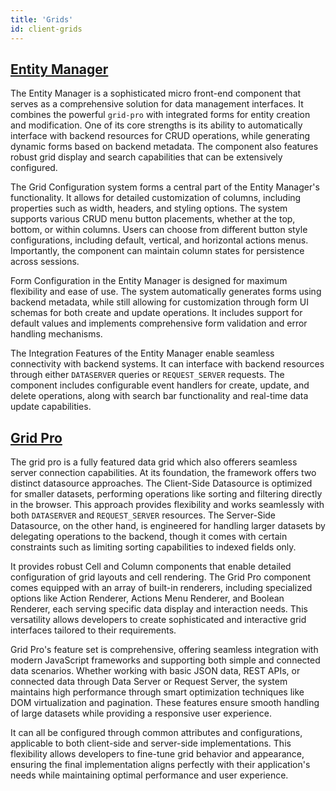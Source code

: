 ```yaml
---
title: 'Grids'
id: client-grids
---
```


## [Entity Manager](./entity-manager)

The Entity Manager is a sophisticated micro front-end component that serves as a comprehensive solution for data management interfaces. It combines the powerful `grid-pro` with integrated forms for entity creation and modification. One of its core strengths is its ability to automatically interface with backend resources for CRUD operations, while generating dynamic forms based on backend metadata. The component also features robust grid display and search capabilities that can be extensively configured.

The Grid Configuration system forms a central part of the Entity Manager's functionality. It allows for detailed customization of columns, including properties such as width, headers, and styling options. The system supports various CRUD menu button placements, whether at the top, bottom, or within columns. Users can choose from different button style configurations, including default, vertical, and horizontal actions menus. Importantly, the component can maintain column states for persistence across sessions.

Form Configuration in the Entity Manager is designed for maximum flexibility and ease of use. The system automatically generates forms using backend metadata, while still allowing for customization through form UI schemas for both create and update operations. It includes support for default values and implements comprehensive form validation and error handling mechanisms.

The Integration Features of the Entity Manager enable seamless connectivity with backend systems. It can interface with backend resources through either `DATASERVER` queries or `REQUEST_SERVER` requests. The component includes configurable event handlers for create, update, and delete operations, along with search bar functionality and real-time data update capabilities.


## [Grid Pro](./grid-pro)

The grid pro is a fully featured data grid which also offerers seamless server connection capabilities. At its foundation, the framework offers two distinct datasource approaches. The Client-Side Datasource is optimized for smaller datasets, performing operations like sorting and filtering directly in the browser. This approach provides flexibility and works seamlessly with both `DATASERVER` and `REQUEST_SERVER` resources. The Server-Side Datasource, on the other hand, is engineered for handling larger datasets by delegating operations to the backend, though it comes with certain constraints such as limiting sorting capabilities to indexed fields only.

It provides robust Cell and Column components that enable detailed configuration of grid layouts and cell rendering. The Grid Pro component comes equipped with an array of built-in renderers, including specialized options like Action Renderer, Actions Menu Renderer, and Boolean Renderer, each serving specific data display and interaction needs. This versatility allows developers to create sophisticated and interactive grid interfaces tailored to their requirements.

Grid Pro's feature set is comprehensive, offering seamless integration with modern JavaScript frameworks and supporting both simple and connected data scenarios. Whether working with basic JSON data, REST APIs, or connected data through Data Server or Request Server, the system maintains high performance through smart optimization techniques like DOM virtualization and pagination. These features ensure smooth handling of large datasets while providing a responsive user experience.

It can all be configured through common attributes and configurations, applicable to both client-side and server-side implementations. This flexibility allows developers to fine-tune grid behavior and appearance, ensuring the final implementation aligns perfectly with their application's needs while maintaining optimal performance and user experience.
